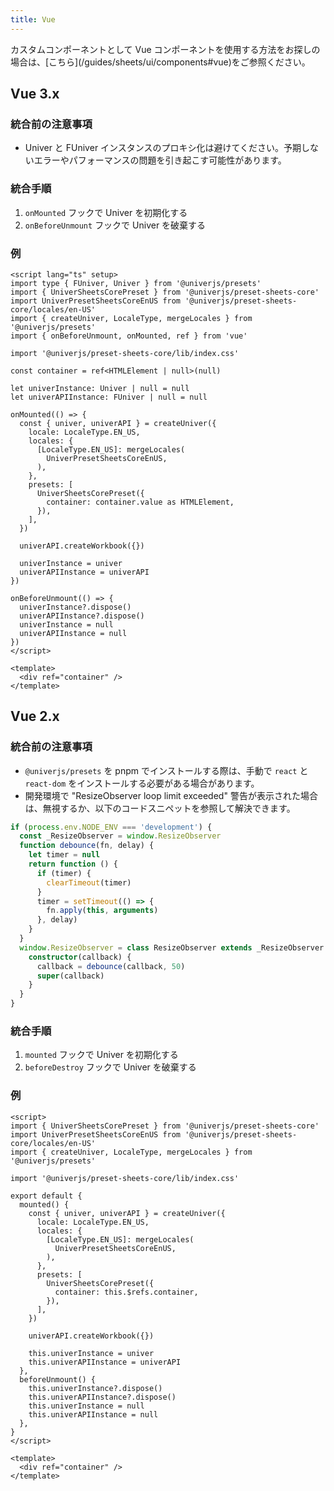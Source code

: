 ```yaml
---
title: Vue
---
```


<Callout>
  カスタムコンポーネントとして Vue コンポーネントを使用する方法をお探しの場合は、[こちら](/guides/sheets/ui/components#vue)をご参照ください。
</Callout>

## Vue 3.x

### 統合前の注意事項

- Univer と FUniver インスタンスのプロキシ化は避けてください。予期しないエラーやパフォーマンスの問題を引き起こす可能性があります。

### 統合手順

1. `onMounted` フックで Univer を初期化する
2. `onBeforeUnmount` フックで Univer を破棄する

### 例

```vue
<script lang="ts" setup>
import type { FUniver, Univer } from '@univerjs/presets'
import { UniverSheetsCorePreset } from '@univerjs/preset-sheets-core'
import UniverPresetSheetsCoreEnUS from '@univerjs/preset-sheets-core/locales/en-US'
import { createUniver, LocaleType, mergeLocales } from '@univerjs/presets'
import { onBeforeUnmount, onMounted, ref } from 'vue'

import '@univerjs/preset-sheets-core/lib/index.css'

const container = ref<HTMLElement | null>(null)

let univerInstance: Univer | null = null
let univerAPIInstance: FUniver | null = null

onMounted(() => {
  const { univer, univerAPI } = createUniver({
    locale: LocaleType.EN_US,
    locales: {
      [LocaleType.EN_US]: mergeLocales(
        UniverPresetSheetsCoreEnUS,
      ),
    },
    presets: [
      UniverSheetsCorePreset({
        container: container.value as HTMLElement,
      }),
    ],
  })

  univerAPI.createWorkbook({})

  univerInstance = univer
  univerAPIInstance = univerAPI
})

onBeforeUnmount(() => {
  univerInstance?.dispose()
  univerAPIInstance?.dispose()
  univerInstance = null
  univerAPIInstance = null
})
</script>

<template>
  <div ref="container" />
</template>
```

## Vue 2.x

### 統合前の注意事項

- `@univerjs/presets` を pnpm でインストールする際は、手動で `react` と `react-dom` をインストールする必要がある場合があります。
- 開発環境で "ResizeObserver loop limit exceeded" 警告が表示された場合は、無視するか、以下のコードスニペットを参照して解決できます。

```typescript
if (process.env.NODE_ENV === 'development') {
  const _ResizeObserver = window.ResizeObserver
  function debounce(fn, delay) {
    let timer = null
    return function () {
      if (timer) {
        clearTimeout(timer)
      }
      timer = setTimeout(() => {
        fn.apply(this, arguments)
      }, delay)
    }
  }
  window.ResizeObserver = class ResizeObserver extends _ResizeObserver {
    constructor(callback) {
      callback = debounce(callback, 50)
      super(callback)
    }
  }
}
```

### 統合手順

1. `mounted` フックで Univer を初期化する
2. `beforeDestroy` フックで Univer を破棄する

### 例

```vue
<script>
import { UniverSheetsCorePreset } from '@univerjs/preset-sheets-core'
import UniverPresetSheetsCoreEnUS from '@univerjs/preset-sheets-core/locales/en-US'
import { createUniver, LocaleType, mergeLocales } from '@univerjs/presets'

import '@univerjs/preset-sheets-core/lib/index.css'

export default {
  mounted() {
    const { univer, univerAPI } = createUniver({
      locale: LocaleType.EN_US,
      locales: {
        [LocaleType.EN_US]: mergeLocales(
          UniverPresetSheetsCoreEnUS,
        ),
      },
      presets: [
        UniverSheetsCorePreset({
          container: this.$refs.container,
        }),
      ],
    })

    univerAPI.createWorkbook({})

    this.univerInstance = univer
    this.univerAPIInstance = univerAPI
  },
  beforeUnmount() {
    this.univerInstance?.dispose()
    this.univerAPIInstance?.dispose()
    this.univerInstance = null
    this.univerAPIInstance = null
  },
}
</script>

<template>
  <div ref="container" />
</template>
```
